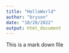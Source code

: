 ```yaml
---
title: "HelloWorld"
author: "bryson"
date: "10/20/2022"
output: html_document
---
```


This is a mark down file

